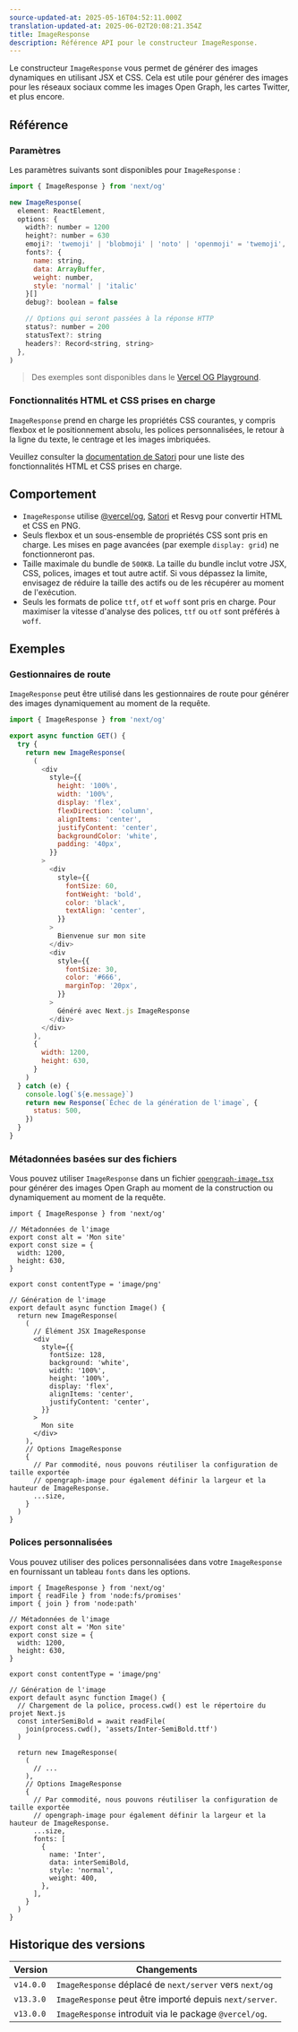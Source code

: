 ```yaml
---
source-updated-at: 2025-05-16T04:52:11.000Z
translation-updated-at: 2025-06-02T20:08:21.354Z
title: ImageResponse
description: Référence API pour le constructeur ImageResponse.
---
```


Le constructeur `ImageResponse` vous permet de générer des images dynamiques en utilisant JSX et CSS. Cela est utile pour générer des images pour les réseaux sociaux comme les images Open Graph, les cartes Twitter, et plus encore.

## Référence

### Paramètres

Les paramètres suivants sont disponibles pour `ImageResponse` :

```jsx
import { ImageResponse } from 'next/og'

new ImageResponse(
  element: ReactElement,
  options: {
    width?: number = 1200
    height?: number = 630
    emoji?: 'twemoji' | 'blobmoji' | 'noto' | 'openmoji' = 'twemoji',
    fonts?: {
      name: string,
      data: ArrayBuffer,
      weight: number,
      style: 'normal' | 'italic'
    }[]
    debug?: boolean = false

    // Options qui seront passées à la réponse HTTP
    status?: number = 200
    statusText?: string
    headers?: Record<string, string>
  },
)
```

> Des exemples sont disponibles dans le [Vercel OG Playground](https://og-playground.vercel.app/).

### Fonctionnalités HTML et CSS prises en charge

`ImageResponse` prend en charge les propriétés CSS courantes, y compris flexbox et le positionnement absolu, les polices personnalisées, le retour à la ligne du texte, le centrage et les images imbriquées.

Veuillez consulter la [documentation de Satori](https://github.com/vercel/satori#css) pour une liste des fonctionnalités HTML et CSS prises en charge.

## Comportement

- `ImageResponse` utilise [@vercel/og](https://vercel.com/docs/concepts/functions/edge-functions/og-image-generation), [Satori](https://github.com/vercel/satori) et Resvg pour convertir HTML et CSS en PNG.
- Seuls flexbox et un sous-ensemble de propriétés CSS sont pris en charge. Les mises en page avancées (par exemple `display: grid`) ne fonctionneront pas.
- Taille maximale du bundle de `500KB`. La taille du bundle inclut votre JSX, CSS, polices, images et tout autre actif. Si vous dépassez la limite, envisagez de réduire la taille des actifs ou de les récupérer au moment de l'exécution.
- Seuls les formats de police `ttf`, `otf` et `woff` sont pris en charge. Pour maximiser la vitesse d'analyse des polices, `ttf` ou `otf` sont préférés à `woff`.

## Exemples

### Gestionnaires de route

`ImageResponse` peut être utilisé dans les gestionnaires de route pour générer des images dynamiquement au moment de la requête.

```js filename="app/api/route.js"
import { ImageResponse } from 'next/og'

export async function GET() {
  try {
    return new ImageResponse(
      (
        <div
          style={{
            height: '100%',
            width: '100%',
            display: 'flex',
            flexDirection: 'column',
            alignItems: 'center',
            justifyContent: 'center',
            backgroundColor: 'white',
            padding: '40px',
          }}
        >
          <div
            style={{
              fontSize: 60,
              fontWeight: 'bold',
              color: 'black',
              textAlign: 'center',
            }}
          >
            Bienvenue sur mon site
          </div>
          <div
            style={{
              fontSize: 30,
              color: '#666',
              marginTop: '20px',
            }}
          >
            Généré avec Next.js ImageResponse
          </div>
        </div>
      ),
      {
        width: 1200,
        height: 630,
      }
    )
  } catch (e) {
    console.log(`${e.message}`)
    return new Response(`Échec de la génération de l'image`, {
      status: 500,
    })
  }
}
```

### Métadonnées basées sur des fichiers

Vous pouvez utiliser `ImageResponse` dans un fichier [`opengraph-image.tsx`](/docs/app/api-reference/file-conventions/metadata/opengraph-image) pour générer des images Open Graph au moment de la construction ou dynamiquement au moment de la requête.

```tsx filename="app/opengraph-image.tsx"
import { ImageResponse } from 'next/og'

// Métadonnées de l'image
export const alt = 'Mon site'
export const size = {
  width: 1200,
  height: 630,
}

export const contentType = 'image/png'

// Génération de l'image
export default async function Image() {
  return new ImageResponse(
    (
      // Élément JSX ImageResponse
      <div
        style={{
          fontSize: 128,
          background: 'white',
          width: '100%',
          height: '100%',
          display: 'flex',
          alignItems: 'center',
          justifyContent: 'center',
        }}
      >
        Mon site
      </div>
    ),
    // Options ImageResponse
    {
      // Par commodité, nous pouvons réutiliser la configuration de taille exportée
      // opengraph-image pour également définir la largeur et la hauteur de ImageResponse.
      ...size,
    }
  )
}
```

### Polices personnalisées

Vous pouvez utiliser des polices personnalisées dans votre `ImageResponse` en fournissant un tableau `fonts` dans les options.

```tsx filename="app/opengraph-image.tsx"
import { ImageResponse } from 'next/og'
import { readFile } from 'node:fs/promises'
import { join } from 'node:path'

// Métadonnées de l'image
export const alt = 'Mon site'
export const size = {
  width: 1200,
  height: 630,
}

export const contentType = 'image/png'

// Génération de l'image
export default async function Image() {
  // Chargement de la police, process.cwd() est le répertoire du projet Next.js
  const interSemiBold = await readFile(
    join(process.cwd(), 'assets/Inter-SemiBold.ttf')
  )

  return new ImageResponse(
    (
      // ...
    ),
    // Options ImageResponse
    {
      // Par commodité, nous pouvons réutiliser la configuration de taille exportée
      // opengraph-image pour également définir la largeur et la hauteur de ImageResponse.
      ...size,
      fonts: [
        {
          name: 'Inter',
          data: interSemiBold,
          style: 'normal',
          weight: 400,
        },
      ],
    }
  )
}
```

## Historique des versions

| Version   | Changements                                               |
| --------- | -------------------------------------------------------- |
| `v14.0.0` | `ImageResponse` déplacé de `next/server` vers `next/og`  |
| `v13.3.0` | `ImageResponse` peut être importé depuis `next/server`.  |
| `v13.0.0` | `ImageResponse` introduit via le package `@vercel/og`.   |